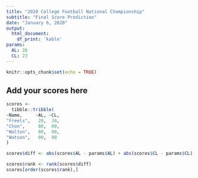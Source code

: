 ```yaml
---
title: "2020 College Football National Championship"
subtitle: "Final Score Prediction"
date: "January 6, 2020"
output: 
  html_document:
    df_print: 'kable'
params:
  AL: 26
  CL: 23
---
```


```r
knitr::opts_chunk$set(echo = TRUE)
```

## Add your scores here

```r
scores <- 
  tibble::tribble(
~Name,     ~AL, ~CL,
"Freels",   20,  34,
"Chon",     00,  00,
"Walton",   00,  00,
"Watson",   00,  00
)
```

```r
scores$diff <- abs(scores$AL - params$AL) + abs(scores$CL - params$CL)

scores$rank <- rank(scores$diff)
scores[order(scores$rank),]
```
